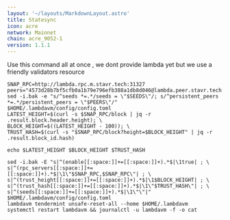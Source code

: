 ```yaml
---
layout: '~/layouts/MarkdownLayout.astro'
title: Statesync
icon: acre
network: Mainnet
chain: acre_9052-1
version: 1.1.1
---
```


Use this command all at once , we dont provide lambda yet but we use a friendly validators resource

```
SNAP_RPC=http://lambda.rpc.m.stavr.tech:31327
peers="4573d28b7bf5cfb0a1b79e796efb388a1db8d046@lambda.peer.stavr.tech:31326" 
sed -i.bak -e "s/^seeds *=.*/seeds = \"$SEEDS\"/; s/^persistent_peers *=.*/persistent_peers = \"$PEERS\"/" $HOME/.lambdavm/config/config.toml
LATEST_HEIGHT=$(curl -s $SNAP_RPC/block | jq -r .result.block.header.height); \
BLOCK_HEIGHT=$((LATEST_HEIGHT - 100)); \
TRUST_HASH=$(curl -s "$SNAP_RPC/block?height=$BLOCK_HEIGHT" | jq -r .result.block_id.hash)

echo $LATEST_HEIGHT $BLOCK_HEIGHT $TRUST_HASH

sed -i.bak -E "s|^(enable[[:space:]]+=[[:space:]]+).*$|\1true| ; \
s|^(rpc_servers[[:space:]]+=[[:space:]]+).*$|\1\"$SNAP_RPC,$SNAP_RPC\"| ; \
s|^(trust_height[[:space:]]+=[[:space:]]+).*$|\1$BLOCK_HEIGHT| ; \
s|^(trust_hash[[:space:]]+=[[:space:]]+).*$|\1\"$TRUST_HASH\"| ; \
s|^(seeds[[:space:]]+=[[:space:]]+).*$|\1\"\"|" $HOME/.lambdavm/config/config.toml
lambdavm tendermint unsafe-reset-all --home $HOME/.lambdavm
systemctl restart lambdavm && journalctl -u lambdavm -f -o cat
```